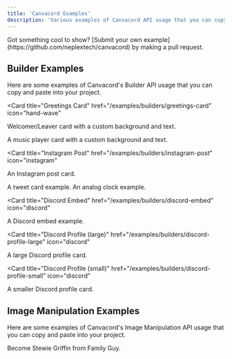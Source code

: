 ```yaml
---
title: 'Canvacord Examples'
description: 'Various examples of Canvacord API usage that you can copy and paste into your project.'
---
```


<Note>
  Got something cool to show? [Submit your own
  example](https://github.com/neplextech/canvacord) by making a pull request.
</Note>

## Builder Examples

Here are some examples of Canvacord's Builder API usage that you can copy and paste into your project.

<CardGroup cols={3}>

<Card
  title="Greetings Card"
  href="/examples/builders/greetings-card"
  icon="hand-wave"
>
  Welcomer/Leaver card with a custom background and text.
</Card>

<Card title="Music Card" href="/examples/builders/music-card" icon="music">
  A music player card with a custom background and text.
</Card>

<Card
  title="Instagram Post"
  href="/examples/builders/instagram-post"
  icon="instagram"
>
  An Instagram post card.
</Card>

<Card title="Tweet Card" href="/examples/builders/tweet-card" icon="twitter">
  A tweet card example.
</Card>

<Card title="Analog Clock" href="/examples/builders/analog-clock" icon="clock">
  An analog clock example.
</Card>

<Card
  title="Discord Embed"
  href="/examples/builders/discord-embed"
  icon="discord"
>
  A Discord embed example.
</Card>

<Card
  title="Discord Profile (large)"
  href="/examples/builders/discord-profile-large"
  icon="discord"
>
  A large Discord profile card.
</Card>

<Card
  title="Discord Profile (small)"
  href="/examples/builders/discord-profile-small"
  icon="discord"
>
  A smaller Discord profile card.
</Card>

</CardGroup>

## Image Manipulation Examples

Here are some examples of Canvacord's Image Manipulation API usage that you can copy and paste into your project.

<CardGroup cols={3}>
  <Card
    title="Stewie Griffin"
    href="/examples/image-manipulation/stewie-griffin"
    icon="gif"
  >
    Become Stewie Griffin from Family Guy.
  </Card>
</CardGroup>
